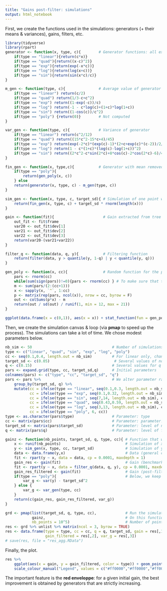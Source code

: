 ```yaml
---
title: "Gains post-filter: simulations"
output: html_notebook
---
```




First, we create the functions used in the simulations: generators (+ their means & variances), gains, filters, etc.

```r
library(tidyverse)
library(rpart)
generator <- function(x, type, c){        # Generator functions: all except poly
    if(type == "linear"){return(c*x)}
    if(type == "quad"){return((x-c)^2)}
    if(type == "exp"){return(exp(-x*c))}
    if(type == "log"){return(log(x+c))}
    if(type == "sin"){return(sin(x*c)/c)}
}

m_gen <- function(type, c){               # Average value of generator
    if(type == "linear") return(c/2) 
    if(type == "quad") return(1/3-c+c^2)
    if(type == "exp") return((1-exp(-c))/c)
    if(type == "log") return(-1 - c*log(c)+(1+c)*log(1+c))
    if(type == "sin") return((1-cos(c))/c^2)
    if(type == "poly") {return(0)}        # Not computed 
}

var_gen <- function(type, c){             # Variance of generator
    if(type == "linear") return(c^2/12) 
    if(type == "quad") return((15*c^2-15*c+4)/45)
    if(type == "exp") return(exp(-2*c)*(exp(c)-1)*(2+c+exp(c)*(c-2))/2/(c^2))
    if(type == "log") return(1 - c*(1+c)*(log(c)-log(1+c))^2)
    if(type == "sin") return((2*c^2-c*sin(2*c)+8*cos(c)-2*cos(2*c)-6)/4/c^4)
}

fin_gen <- function(x, type,c){           # Generator with mean removed
    if(type == "poly"){
        return(gen_poly(x, c))
    } else
    return(generator(x, type, c) - m_gen(type, c))
}

sim_gen <- function(x, type, c, target_sd){ # Simulation of one point with noise
    return(fin_gen(x, type, c) + target_sd * rnorm(length(x))) 
}

gain <- function(fit){                      # Gain extracted from tree
    out_fit <- fit$frame
    var20 <- out_fit$dev[1]
    var21 <- out_fit$dev[2]
    var22 <- out_fit$dev[3]
    return(var20-(var21+var22))
}

filter_q <- function(data, q, y){           # Filtering function
    return(filter(data, y > quantile(y, 1-q) | y < quantile(y, q)))
}

gen_poly <- function(x, cc){                # Random function for the polynomial generator
    pars <- rnorm(cc) 
    while(sum(sign(pars))!=0){pars <- rnorm(cc) } # To make sure that the behavior is not too montonous
    m <- sum(pars/(2:(cc+1)))
    x <- sapply(x, `^`, 1:cc)
    p <- matrix(rep(pars, ncol(x)), nrow = cc, byrow = F)
    out <- colSums(p*x) - m
    return(out / sd(out) / runif(1, min = 12, max = 21))
}

ggplot(data.frame(x = c(0,1)), aes(x = x)) + stat_function(fun = gen_poly, args = list(cc = 6)) # Example of polynomial generator
```

Then, we create the simulation canvas & loop (via **pmap** to speed up the process).
The simulations can take a lot of time. We chose modest parameters below.

```r
nb_sim <- 50                                    # Number of simulations: 1000 in the paper
type <- c("linear", "quad", "sin", "exp", "log", "poly")
cc <- seq(0.1,0.4, length.out = nb_sim)         # For linear only, changes below
target_sd <- c(0.05)                             # Several values of noise can be tested
q <- c(0.15)                                    # Several values for q can also be tested
pars <- expand.grid(type, cc, target_sd,q)      # Initial parameters
colnames(pars) <- c("type", "cc", "target_sd", "q")
pars <- pars %>%                                # We alter parameter ranges below to get homogeneous gains
    group_by(target_sd, q) %>%
    mutate(cc = ifelse(type == "linear", seq(0.1,0.3, length.out = nb_sim), cc),
           cc = ifelse(type == "exp", seq(0.1,0.32, length.out = nb_sim), cc),
           cc = ifelse(type == "sin", seq(7,14, length.out = nb_sim), cc),
           cc = ifelse(type == "quad", seq(0.43,0.59, length.out = nb_sim), cc),
           cc = ifelse(type == "log", seq(3,13, length.out = nb_sim), cc),
           cc = ifelse(type == "poly", 6, cc))
type <- as.character(pars$type)                 # Parameter: type
cc <- matrix(pars$cc)                           # Parameter: parameter!
target_sd <- matrix(pars$target_sd)             # Parameter: level of noise
q <- matrix(pars$q)                             # Parameter: level of filter

gainz <- function(nb_points, target_sd, q, type, cc){ # Function that wraps the simulations
    x <- runif(nb_points)                             # Simulation of x
    y <- sim_gen(x, type, cc, target_sd)              # Simulation of y
    data <- data.frame(y,x)                           # Data (general case)
    fit <- rpart(y ~ x, data = data, cp = 0.0001, maxdepth = 1)                 # Tree fitting (general case)
    gain_res <- gain(fit)                             # Gain (benchmark)
    fit <- rpart(y ~ x, data = filter_q(data, q, y), cp = 0.0001, maxdepth = 1) # Tree on filtered data
    gain_res_filtered <- gain(fit)                    # Gain (post-filter)
    if(type == "poly"){                               # Below, we keep the level of generated variance  
        var_g <- var(y) - target_sd^2
    } else {
        var_g <- var_gen(type, cc)
    }
    return(c(gain_res, gain_res_filtered, var_g))
}

grd <- pmap(list(target_sd, q, type, cc),             # Run the simulations!
            gainz,                                    # On this function
            nb_points = 10^5)                         # Number of points simulated: 10^6 in the paper
res <- grd %>% unlist %>% matrix(ncol = 3, byrow = TRUE)                   # Organize results (1)
res <- data.frame(type = type, cc = cc, q = q, target_sd, gain = res[,1],  # Organize results (2)
                  gain_filtered = res[,2], var_g = res[,3])
# save(res, file = "res_agg.RData")
```

Finally, the plot.

```r
res %>% 
    ggplot(aes(x = gain, y = gain_filtered, color = type)) + geom_point(size = 0.5) +
    scale_colour_manual("Legend", values = c("#ff0000","#ff0000","#ff0000","#787878","#00ccff","#9900cc")) 
```

The important feature is the **red enveloppe**: for a given initial gain, the best improvement is obtained by generators that are strictly increasing.
